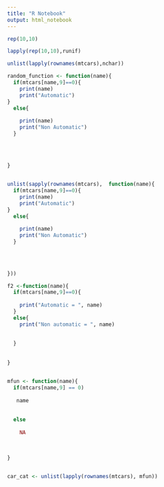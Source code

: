 ```yaml
---
title: "R Notebook"
output: html_notebook
---
```


```r
rep(10,10)
```
```r
lapply(rep(10,10),runif)
```
```r
unlist(lapply(rownames(mtcars),nchar))
```
```r
random_function <- function(name){
  if(mtcars[name,9]==0){
    print(name)
    print("Automatic")
}
  else{
   
    print(name)
    print("Non Automatic")
  }

  
  
  
}
  

```

```r
unlist(sapply(rownames(mtcars),  function(name){
  if(mtcars[name,9]==0){
    print(name)
    print("Automatic")
}
  else{
   
    print(name)
    print("Non Automatic")
  }

  
  
  
}))
```

```r

f2 <-function(name){
  if(mtcars[name,9]==0){
    
    print("Automatic = ", name)
  }
  else{
    print("Non automatic = ", name)
    
    
  }
  
  
}



```
```r

mfun <- function(name){
  if(mtcars[name,9] == 0)
    
   name
 
  
  else
    
    NA
  
  
  
}



```
```r

car_cat <- unlist(lapply(rownames(mtcars), mfun))


```


